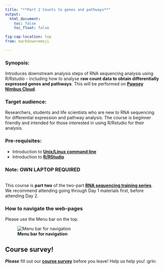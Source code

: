 ```yaml
---
title: "**Part 2 Counts to genes and pathways**"
output:
  html_document:
    toc: false
    toc_float: false

fig-cap-location: top
from: markdown+emoji

---
```



### Synopsis:

Introduces downstream analysis steps of RNA sequencing analysis using R/Rstudio - including how to analyse __raw count data to obtain differentially expressed genes and pathways__. This will be performed on __[Pawsey Nimbus Cloud](https://support.pawsey.org.au/documentation/display/US/Cloud+Documentation)__.

### Target audience:

Researchers, students and life scientists who are new to RNA sequencing for differential expression and pathway analysis. The course is beginner friendly and intended for those interested in using R/Rstudio for their analysis. 

### Pre-requisites:
- Introduction to **[Unix/Linux command line](https://datacarpentry.org/shell-genomics/)** 
- Introduction to **[R/RStudio](https://datacarpentry.org/genomics-r-intro/)**

### **Note: OWN LAPTOP REQUIRED**
<br>
This course is __part two__ of the two-part __[RNA sequencing training series](https://sydney-informatics-hub.github.io/training.RNAseq.series/)__. 
We recommend attending going through Day 1 materials first, before attending Day 2.


### How to navigate the web-pages
Please use the Menu bar on the top.

![**Menu bar for navigation**](/fig/MenuBar_Day2.png)




## Course survey!

**_Please_** fill out our **[course survey](https://redcap.sydney.edu.au/surveys/?s=FJ33MYNCRR)** before you leave!
Help us help you! :grin: